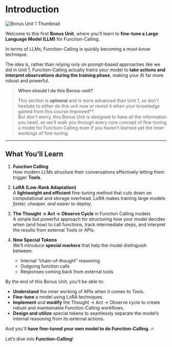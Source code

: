 # Introduction

![Bonus Unit 1 Thumbnail](https://huggingface.co/datasets/agents-course/course-images/resolve/main/en/bonus-unit1/thumbnail.jpg)

Welcome to this first **Bonus Unit**, where you'll learn to **fine-tune a Large Language Model (LLM)** for Function-Calling.

In terms of LLMs, Function-Calling is quickly becoming a *must-know* technique. 

The idea is, rather than relying only on prompt-based approaches like we did in Unit 1, Function-Calling actually trains your model to **take actions and interpret observations during the training phase**, making your AI far more robust and powerful.

> **When should I do this Bonus-unit?**
>
> This section is **optional** and is more advanced than Unit 1, so don't hesitate to either do this unit now or revisit it when your knowledge gained from this course improved**.   
> But don't worry, this Bonus Unit is designed to have all the information you need, so we'll walk you through every core concept of fine-tuning a model for Function-Calling even if you haven’t learned yet the inner workings of fine-tuning.

---

## What You’ll Learn

1. **Function Calling**  
   How modern LLMs structure their conversations effectively letting them trigger **Tools**.

2. **LoRA (Low-Rank Adaptation)**  
   A **lightweight and efficient** fine-tuning method that cuts down on computational and storage overhead. LoRA makes training large models *faster, cheaper, and easier* to deploy.

3. **The Thought → Act → Observe Cycle** in Function Calling models  
   A simple but powerful approach for structuring how your model decides when (and how) to call functions, track intermediate steps, and interpret the results from external Tools or APIs.

4. **New Special Tokens**  
   We’ll introduce **special markers** that help the model distinguish between:
   - Internal “chain-of-thought” reasoning  
   - Outgoing function calls  
   - Responses coming back from external tools


By the end of this Bonus Unit, you’ll be able to:

- **Understand** the inner working of APIs when it comes to Tools.  
- **Fine-tune** a model using LoRA techniques.  
- **Implement** and **modify** the Thought → Act → Observe cycle to create robust and maintainable Function-Calling workflows.  
- **Design and utilize** special tokens to seamlessly separate the model’s internal reasoning from its external actions.

And you'll **have fine-tuned your own model to do Function-Calling.** 🔥

Let’s dive into **Function-Calling**!
